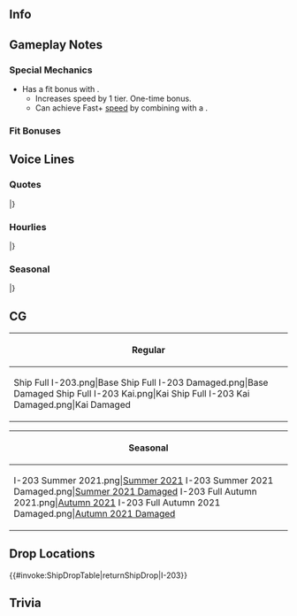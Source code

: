 ==Info==
{{KanmusuInfo|ID=482}}
{{KanmusuInfo|ID=487}}

==Gameplay Notes==
===Special Mechanics===
* Has a fit bonus with {{Equipment/Link|New Model High Temperature High Pressure Boiler}}.
** Increases speed by 1 tier. One-time bonus.
** Can achieve Fast+ [[Improving Ship Speed|speed]] by combining with a {{Equipment/Link|Improved Kanhon Type Turbine|text=turbine}}.

===Fit Bonuses===
{{:I-203/Equipment Bonuses}}

==Voice Lines==
===Quotes===
{{ShipquoteHeader}}
{{ShipquoteKai
|scenario = Introduction
|origin = 海ン中だと……私が多分一番速いと思う……。潜高型の三番艦。伊２０３。フーミィ…かな？危険？私が？……そんなでもないよ？
|translation =I think... I'm the fastest under the sea... 3rd ship of the Sentaka-class<ref>"Sentaka" is short for "Suichuu '''Kou'''soku '''Sen'''suikan (Underwater High-speed Submarine). It refers to the I-201 class. The character for "kou" (高) can also be read as "taka".</ref>. I-203. I guess you can call me... Fuumi? Dangerous? Who, me? ...That's not true, right?<ref>Likely referring to the initial design of her batteries which had reliability problems and were hard to maintain. They caused a fire on her sister ship I-202.</ref>
}}
{{ShipquoteKai|kai = true|scenario = Introduction
|origin =提督、やっぱり海ン中は、私が多分一番早いね。改潜高型、伊２０３。…出撃準備は万全……危険？今は…うん、敵にとってね。ちゃんと改良されてるから、見てて。
|translation =Admiral, I'm probably the fastest under the sea. I'm the improved Sentaka-class, I-203... I'm ready to sortie at any time... Dangerous? Right now it's... Yeah, only to enemies. I've been completely overhauled, so just watch me.
}}
{{ShipquoteKai
|scenario = Library
|origin =水中での圧倒的の機動性を追求した、伊号潜水艦の新型高速潜水艦、伊２０１型潜水艦の三番艦、伊２０３です。実戦には出ませんでしたが、出撃準備は完了しています。提督、よろしく。私、水中で本当に早いから、見てて。
|translation =I aim to be the fastest underwater. I'm the latest high-speed 1st class submarine, 3rd ship of the I-201-class submarines, I-203. I didn't take part in actual combat but I'm ready to sortie<ref>Her crew had just finished training and was ready to be deployed when the surrender was signed.</ref>. Admiral, nice to meet you. I really am fast underwater, so just watch me.
}}
{{ShipquoteKai
|scenario = Secretary 1
|origin =わかった。
|translation =Understood.
}}
{{ShipquoteKai|kai = true|scenario = Secretary 1
|origin =うん、わかった。
|translation =Yes, understood.
}}
{{ShipquoteKai
|scenario = Secretary 2
|origin =危険？私が？…そう？
|translation =Dangerous? I am? ...Really?
}}
{{ShipquoteKai|kai = true|scenario = Secretary 2
|origin =危険？…だいぶ改良したよ。多分平気。
|translation =Dangerous? ...I've gotten an overhaul. I think I'll be fine.
}}
{{ShipquoteKai
|scenario = Secretary 3
|origin =提督、何？…違う、そこは貯糧品入れるとこ。ジャガイモや玉ねぎに…興味があるの？しまい方に？…そう？じゃ、教えてあげる。こことか…ここ。
|translation =Admiral, what is it? ...No, that's where I store food for long voyages. Like potatoes or onions... Are you interested how I store food? ...Really? Then I'll tell you about them. Like this... or that.
}}
{{ShipquoteKai
|scenario = Idle
|origin =時間ある時は、電池の確認と整備を、しないと…早く、走れない……あぁ、提督、手伝ってくれるの？…そこは、電池じゃない。貯糧品入れるとこ。
|translation =When I have the time, I need to check and maintain my batteries... or I won't be able to go fast... Ah, Admiral, you'll give me a hand? ...That's not my batteries. It's my food storage.
}}
{{ShipquoteKai
|scenario = Secretary Married
|origin =私、あの、お茶、入れて、みた……提督、あんまりうまくないけれど、飲む？
|translation =I... umm... tried making some tea... Admiral, it's not really that good, but... will you have some?
}}
{{ShipquoteKai
|scenario = Wedding
|origin =提督、何？私、電池の整備が……えぇ、これ、くれるの？綺麗な指輪……でも、なんで？えぇ？
|translation =Admiral, what is it? I'm giving my batteries some maintenance... Huh, is this for me? What a beautiful ring... But, why? Huh?
}}
{{ShipquoteKai
|scenario = Looking At Scores
|origin =色々、知っとかないとね。
|translation =You need to know a lot, huh.
}}
{{ShipquoteKai
|scenario = Joining A Fleet
|origin =第十一潜水戦隊、伊２０３、出撃。
|translation =21st Submarine Squadron, I-203, sortieing.
}}
{{ShipquoteKai
|scenario = Equipment 1
|origin =あり…ありがとう。
|translation =Th... thank you.
}}
{{ShipquoteKai|kai = true|scenario = Equipment 1
|origin =あ…ありがとう。うん。
|translation =Th... thank you. Yeah.
}}
{{ShipquoteKai
|scenario = Equipment 2
|origin =強く、なりたいな。
|translation =I want to get stronger.
}}
{{ShipquoteKai|kai = true|scenario = Equipment 2
|origin =海の中では…誰より強く、なりたいな。
|translation =I want to be... the strongest under the sea.
}}
{{ShipquoteKai
|scenario = Equipment 3
|origin =潜望鏡観測、急げ。
|translation =Up periscope, hurry.
}}
{{ShipquoteKai
|scenario = Supply
|origin =あり…ありがとう。ふあぁ。
|translation =Th... thank you. *siigh*
}}
{{ShipquoteKai
|scenario = Docking Minor
|origin =治す。
|translation =Getting repaired.
}}
{{ShipquoteKai
|scenario = Docking Major
|origin =いっぱい、治す。
|translation =Getting serious repairs.
}}
{{ShipquoteKai
|scenario = Construction
|origin =できた。
|translation =It's done.
}}
{{ShipquoteKai
|scenario = Returning From Sortie
|origin =戻って、これた。
|translation =We're back.
}}
{{ShipquoteKai
|scenario = Starting A Sortie
|origin =第六艦隊、伊２０３潜、抜錨。ようそろ。
|translation =6th Fleet, sub I-203, setting off. Steady as she goes.
}}
{{ShipquoteKai
|scenario = Battle Start
|origin =敵、発見。ハッチ閉鎖、 ベント開け、急速潜航。
|translation =Enemy spotted. Close the hatches, open the vents, crash dive.
}}
{{ShipquoteKai
|scenario = Attack
|origin =一番、三番、撃て！
|translation =Tube 1, tube 3, fire!
}}
{{ShipquoteKai
|scenario = Air Battle/Daytime Spotting/Night Battle Attack
|origin =魚雷戦用意！発射、撃て！
|translation = Ready the torpedoes! Aim, fire!
}}
{{ShipquoteKai
|scenario = Night Battle
|origin =夜間魚雷戦用意。注水、全部開け。
|translation =Ready for night torpedo battle. Open all the valves.
}}
{{ShipquoteKai
|scenario = MVP
|origin =私が戦果を？そう。そうなんだ。
|translation =I achieved the most? I see. So I did.
}}
{{ShipquoteKai
|scenario = Minor Damage 1
|origin =きゃあ！
|translation =Eek!
}}
{{ShipquoteKai
|scenario = Minor Damage 2
|origin =あぁ！被害、知らせ。
|translation =Aah! Damage report.
}}
{{ShipquoteKai
|scenario = Major Damage
|origin =我、損害ヲ受ク。メインタンクブロー。緊急浮上。
|translation =I've taken damage. Main tank blow. Emergency ascent.
}}
{{ShipquoteKai
|scenario = Sunk
|origin =あぁ、だめだ…私…圧潰、するの……あはぁ…さよ、なら…
|translation =Ah, I'm done for... I'm... going to be crushed... Aaah... Good... bye...
}}
|}
<references/>
{{clear}}

===Hourlies===
{{ShipquoteHeader|type = hourly}}
{{ShipquoteKai|kai = true
|scenario = 00:00
|origin =提督、今日は私が担当、だって。
|translation = Admiral, I'm in charge today.
}}
{{ShipquoteKai|kai = true
|scenario = 01:00
|origin =提督、マルヒトマルマル。
|translation =Admiral, it's 0100.
}}
{{ShipquoteKai|kai = true
|scenario = 02:00
|origin =提督、マルフタマルマル。
|translation =Admiral, it's 0200.
}}
{{ShipquoteKai|kai = true
|scenario = 03:00
|origin =提督、マルサンマルマル……少し、眠いの？
|translation =Admiral, it's 0300... Are you a bit sleepy?
}}
{{ShipquoteKai|kai = true
|scenario = 04:00
|origin =提督、マルヨンマルマル。もうすぐ朝。
|translation =Admiral, it's 0400. It's almost morning.
}}
{{ShipquoteKai|kai = true
|scenario = 05:00
|origin =提督、マルゴーマルマル。朝。起きて。
|translation =Admiral, it's 0500. It's morning. Wake up.
}}
{{ShipquoteKai|kai = true
|scenario = 06:00
|origin =提督、マルロクマルマル。総員起こし、かける。総員、起こし。朝です。朝ですよ、皆さん。
|translation =Admiral, it's 0600. I'll go rouse the fleet. All hands, assemble. It's morning. It's already morning, everyone.
}}
{{ShipquoteKai|kai = true
|scenario = 07:00
|origin =提督、マルナナマルマル。朝食はこれ、味噌汁のぶっかけ飯。忙しい時は、これ。
|translation =Admiral, it's 0700. We're having rice in miso soup for breakfast<ref>Bukkake meshi (ぶっかけ飯) is soup poured over rice.</ref>. Perfect for breakfast on the go.
}}
{{ShipquoteKai|kai = true
|scenario = 08:00
|origin =提督、マルハチマルマル。ほら、洗い物も簡単、大事。よし、終わり。
|translation =Admiral, it's 0800. Come on, washing up is easy. It's important. Alright, we're done.
}}
{{ShipquoteKai|kai = true
|scenario = 09:00
|origin =提督、マルキュウマルマル。どうする？呉の湾内…とりあえず走る？
|translation =Admiral, it's 0900. What do you want to do now? Shall we... go for a run around Kure Bay to start?
}}
{{ShipquoteKai|kai = true
|scenario = 10:00
|origin =提督、ヒトマルマルマル。迅鯨？あんまり、知らない。
|translation =Admiral, it's 1000. Jingei? I don't really know her.
}}
{{ShipquoteKai|kai = true
|scenario = 11:00
|origin =提督、ヒトヒトマルマル。長鯨？あぁ、少し、知ってる。
|translation =Admiral, it's 1100. Chougei? Ah, I have heard of her.
}}
{{ShipquoteKai|kai = true
|scenario = 12:00
|origin =提督、ヒトフタマルマル。お昼、食べよう？おにぎり。
|translation =Admiral, it's 1200. Shall we have lunch? It's rice balls.
}}
{{ShipquoteKai|kai = true
|scenario = 13:00
|origin =提督、ヒトサンマルマル。食後の運動、少し、走る？
|translation =Admiral, it's 1300. Shall we go for a quick post-meal run?
}}
{{ShipquoteKai|kai = true
|scenario = 14:00
|origin =提督、ヒトヨンマルマル。水の中ならね、誰も、私の前は走れない。水中最速。あぁ、下りじゃ、ないよ。
|translation =Admiral, it's 1400. There's no one that can match me underwater. I'm the fastest there is. Ah, I'm not talking about descent rate.
}}
{{ShipquoteKai|kai = true
|scenario = 15:00
|origin =提督、ヒトゴーマルマル。島風？聞いたことあるけど…あんまり、知らない。
|translation =Admiral, it's 1500. Shimakaze? I've heard of her, but... I don't really know much about her.
}}
{{ShipquoteKai|kai = true
|scenario = 16:00
|origin =提督、ヒトロクマルマル。走ったら、少し、疲れた。
|translation =Admiral, it's 1600. All that running kinda tired me out.
}}
{{ShipquoteKai|kai = true
|scenario = 17:00
|origin =提督、夕日、見て、ほら。あぁ、えっと、ヒトナナマルマル。
|translation =Admiral, just look at that sunset. Ah, it's 1700.
}}
{{ShipquoteKai|kai = true
|scenario = 18:00
|origin =提督、ヒトハチマルマル。夜ご飯、どうしよう？
|translation =Admiral, it's 1800. What do you want for dinner?
}}
{{ShipquoteKai|kai = true
|scenario = 19:00
|origin =提督、ヒトキュウマルマル。あぁ、姉ちん、これは…カレー？…えっと、土曜…あっ、いいの？いただきます。
|translation =Admiral, it's 1900. Ah, big sis, this is... Curry? ...Umm, today's not Satur... Can I? Thanks for the meal.
}}
{{ShipquoteKai|kai = true
|scenario = 20:00
|origin =提督、フタマルマルマル。姉ちんの差し入れの土曜定食、美味しかった。カレーは、いつでも美味しい。
|translation =Admiral, it's 2000. The Saturday set meal big sis brought us was delicious. Curry always hits the spot.
}}
{{ShipquoteKai|kai = true
|scenario = 21:00
|origin =提督、フタヒトマルマル。電池が…少し電池が、気になる。少し。
|translation =Admiral, it's 2100. I'm a bit... worried about my batteries. Just a little.
}}
{{ShipquoteKai|kai = true
|scenario = 22:00
|origin =提督、フタフタマルマル。私また少し、走ってくる。夜だけど、走るの…好き。
|translation =Admiral, it's 2200. I'm going to go out on another short run. It's night but... I like running.
}}
{{ShipquoteKai|kai = true
|scenario = 23:00
|origin =提督、フタサンマルマル。今日は…今日はお疲れ様。
|translation =Admiral, it's 2300. Thanks... thanks for your hard work today.
}}
|}
<references/>
{{clear}}

===Seasonal===
{{SeasonalHeaderOld}}
{{SeasonalQuote
|scenario = [[Seasonal/Rainy_Season_2021|Rainy Season 2021]]
|origin = 雨……水中に潜ってしまえば、関係ない。うん。 
|translation =	Rain... won't bother me once I'm underwater. *nod* 	
|audio = I-203_Rainy Season 2021_Secretary_1.mp3
|notes = 
}}
{{SeasonalQuote
|scenario = [[Seasonal/Summer_2021|Summer 2021]]
|origin = ヨナ先輩、それは、夏季兵装？あり、なの？
|translation =	Yona, is that summer equipment... allowed?
|audio = I-203 Summer 2021 Secretary 1.mp3
|notes =
}}
{{SeasonalQuote
|scenario = [[Seasonal/Autumn_2021|Autumn 2021]]
|origin = 何？とってもいい匂い。秋祭り？すごい。
|translation =	What's that? Something smells very good. An autumn festival? Wow.
|audio = I-203 Autumn 2021 Secretary 1.mp3
|notes =
}}
|}<references/>

{{clear}}

==CG==
{| class="mw-collapsible mw-collapsed wikitable" style="width: 100%;"
!Regular
|-
|<gallery>
Ship Full I-203.png|Base
Ship Full I-203 Damaged.png|Base Damaged
Ship Full I-203 Kai.png|Kai
Ship Full I-203 Kai Damaged.png|Kai Damaged
</gallery>
|}

{| class="mw-collapsible mw-collapsed wikitable" style="width: 100%;"
!Seasonal
|-
|<gallery>
I-203 Summer 2021.png|[[Seasonal/Summer_2021|Summer 2021]]
I-203 Summer 2021 Damaged.png|[[Seasonal/Summer_2021|Summer 2021 Damaged]]
I-203 Full Autumn 2021.png|[[Seasonal/Autumn_2021|Autumn 2021]]
I-203 Full Autumn 2021 Damaged.png|[[Seasonal/Autumn_2021|Autumn 2021 Damaged]]
</gallery>
|}

==Drop Locations==
{{#invoke:ShipDropTable|returnShipDrop|I-203}}

==Trivia==

{{Shiplist}}